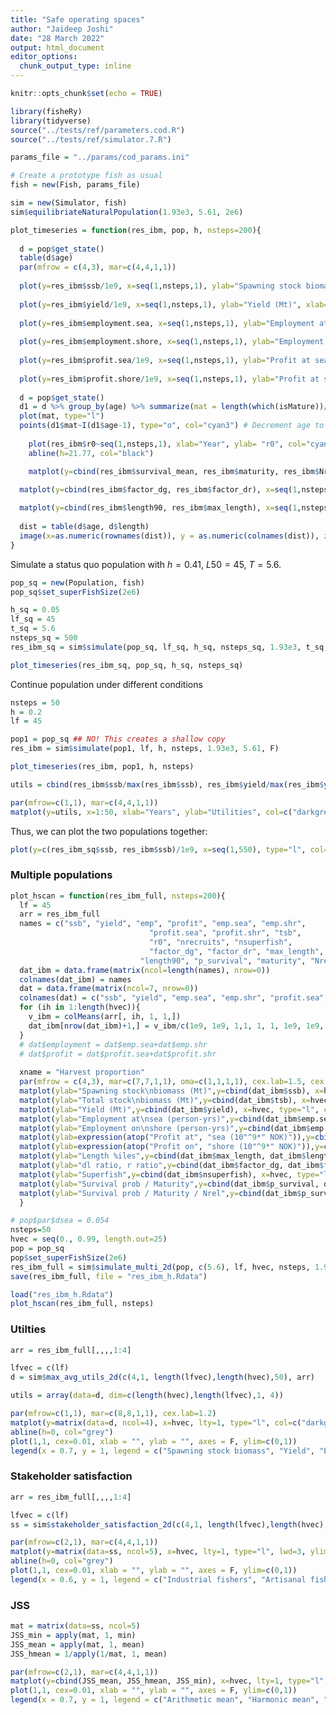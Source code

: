 ```yaml
---
title: "Safe operating spaces"
author: "Jaideep Joshi"
date: "28 March 2022"
output: html_document
editor_options:
  chunk_output_type: inline
---
```


```r
knitr::opts_chunk$set(echo = TRUE)
```

```r
library(fisheRy)
library(tidyverse)
source("../tests/ref/parameters.cod.R")
source("../tests/ref/simulator.7.R")
```

```r
params_file = "../params/cod_params.ini"
```

```r
# Create a prototype fish as usual
fish = new(Fish, params_file)

sim = new(Simulator, fish)
sim$equilibriateNaturalPopulation(1.93e3, 5.61, 2e6)
```

```r
plot_timeseries = function(res_ibm, pop, h, nsteps=200){
  
  d = pop$get_state()
  table(d$age)
  par(mfrow = c(4,3), mar=c(4,4,1,1))
  
  plot(y=res_ibm$ssb/1e9, x=seq(1,nsteps,1), ylab="Spawning stock biomass (Mt)", xlab="Year", col="cyan3", type="l")
  
  plot(y=res_ibm$yield/1e9, x=seq(1,nsteps,1), ylab="Yield (Mt)", xlab="Year", col="cyan3", type="l")
  
  plot(y=res_ibm$employment.sea, x=seq(1,nsteps,1), ylab="Employment at sea (person-years)", xlab="Year", col="cyan3", type="l")
  
  plot(y=res_ibm$employment.shore, x=seq(1,nsteps,1), ylab="Employment on shore (person-years)", xlab="Year", col="cyan3", type="l")
  
  plot(y=res_ibm$profit.sea/1e9, x=seq(1,nsteps,1), ylab="Profit at sea (Billions NOK)", xlab="Year", col="cyan3", type="l")
  
  plot(y=res_ibm$profit.shore/1e9, x=seq(1,nsteps,1), ylab="Profit at shore (Billions NOK)", xlab="Year", col="cyan3", type="l")
  
  d = pop$get_state()
  d1 = d %>% group_by(age) %>% summarize(mat = length(which(isMature))/length(isMature))
  plot(mat, type="l")
  points(d1$mat~I(d1$age-1), type="o", col="cyan3") # Decrement age to get the right maturation prob (see note above)
  
    plot(res_ibm$r0~seq(1,nsteps,1), xlab="Year", ylab= "r0", col="cyan3", type="p", ylim=c(0,30))
    abline(h=21.77, col="black")

    matplot(y=cbind(res_ibm$survival_mean, res_ibm$maturity, res_ibm$Nrel), x=seq(1,nsteps,1), xlab="Year", ylab= "p_survival / maturity / Nrel", col=c("cyan3", "magenta3", "yellow3"), type="l", lty=1)
    
  matplot(y=cbind(res_ibm$factor_dg, res_ibm$factor_dr), x=seq(1,nsteps,1), xlab="Year", ylab= "dl_ratio, r_ratio", col=c("cyan3", "magenta3"), type="l", lty=1)

  matplot(y=cbind(res_ibm$length90, res_ibm$max_length), x=seq(1,nsteps,1), xlab="Year", ylab= "Length (90 %ile)", col=c("cyan3", "cyan4"), type="l", lty=1)
  
  dist = table(d$age, d$length)
  image(x=as.numeric(rownames(dist)), y = as.numeric(colnames(dist)), z=log(1+3*log(dist)), col=scales::viridis_pal()(100), xlab="Age", ylab="Length")
}
```


Simulate a status quo population with 
$h = 0.41$, $L50 = 45$, $T = 5.6$.

```r
pop_sq = new(Population, fish)
pop_sq$set_superFishSize(2e6)

h_sq = 0.05
lf_sq = 45
t_sq = 5.6
nsteps_sq = 500
res_ibm_sq = sim$simulate(pop_sq, lf_sq, h_sq, nsteps_sq, 1.93e3, t_sq, T)

plot_timeseries(res_ibm_sq, pop_sq, h_sq, nsteps_sq)
```

Continue population under different conditions

```r
nsteps = 50
h = 0.2
lf = 45

pop1 = pop_sq ## NO! This creates a shallow copy
res_ibm = sim$simulate(pop1, lf, h, nsteps, 1.93e3, 5.61, F)

plot_timeseries(res_ibm, pop1, h, nsteps)

utils = cbind(res_ibm$ssb/max(res_ibm$ssb), res_ibm$yield/max(res_ibm$yield), res_ibm$employment/max(res_ibm$employment), res_ibm$profit/max(res_ibm$profit))

par(mfrow=c(1,1), mar=c(4,4,1,1))
matplot(y=utils, x=1:50, xlab="Years", ylab="Utilities", col=c("darkgreen", "darkgoldenrod1", "dodgerblue3", "coral1"), lty=1, lwd=2, type="l")
```

Thus, we can plot the two populations together:

```r
plot(y=c(res_ibm_sq$ssb, res_ibm$ssb)/1e9, x=seq(1,550), type="l", col="cyan3", xlab="Year", ylab="SSB (MT)", lwd=2)
```

### Multiple populations


```r
plot_hscan = function(res_ibm_full, nsteps=200){
  lf = 45
  arr = res_ibm_full 
  names = c("ssb", "yield", "emp", "profit", "emp.sea", "emp.shr", 
	                           "profit.sea", "profit.shr", "tsb", 
	                           "r0", "nrecruits", "nsuperfish",
	                           "factor_dg", "factor_dr", "max_length",
                             "length90", "p_survival", "maturity", "Nrel")
  dat_ibm = data.frame(matrix(ncol=length(names), nrow=0))
  colnames(dat_ibm) = names
  dat = data.frame(matrix(ncol=7, nrow=0))
  colnames(dat) = c("ssb", "yield", "emp.sea", "emp.shr", "profit.sea", "profit.shr", "tsb")
  for (ih in 1:length(hvec)){
    v_ibm = colMeans(arr[, ih, 1, 1,])
    dat_ibm[nrow(dat_ibm)+1,] = v_ibm/c(1e9, 1e9, 1,1, 1, 1, 1e9, 1e9, 1e9, 1, 1, 1, 1, 1,1,1,1,1,1)
  }
  # dat$employment = dat$emp.sea+dat$emp.shr
  # dat$profit = dat$profit.sea+dat$profit.shr
  
  xname = "Harvest proportion"
  par(mfrow = c(4,3), mar=c(7,7,1,1), oma=c(1,1,1,1), cex.lab=1.5, cex.axis=1.5)
  matplot(ylab="Spawning stock\nbiomass (Mt)",y=cbind(dat_ibm$ssb), x=hvec, type="l", col=c("cyan2", "black"), lwd=2:1, lty=1, xlab = xname)
  matplot(ylab="Total stock\nbiomass (Mt)",y=cbind(dat_ibm$tsb), x=hvec, type="l", col=c("cyan2", "black"), lwd=2:1, lty=1, xlab = xname)
  matplot(ylab="Yield (Mt)",y=cbind(dat_ibm$yield), x=hvec, type="l", col=c("cyan2", "black"), lwd=2:1, lty=1, xlab = xname)
  matplot(ylab="Employment at\nsea (person-yrs)",y=cbind(dat_ibm$emp.sea), x=hvec, type="l", col=c("cyan2", "black"), lwd=2:1, lty=1, xlab = xname)
  matplot(ylab="Employment on\nshore (person-yrs)",y=cbind(dat_ibm$emp.shr), x=hvec, type="l", col=c("cyan2", "black"), lwd=2:1, lty=1, xlab = xname)
  matplot(ylab=expression(atop("Profit at", "sea (10"^9*" NOK)")),y=cbind(dat_ibm$profit.sea), x=hvec, type="l", col=c("cyan2", "black"), lwd=2:1, lty=1, xlab = xname)
  matplot(ylab=expression(atop("Profit on", "shore (10"^9*" NOK)")),y=cbind(dat_ibm$profit.shr), x=hvec, type="l", col=c("cyan2", "black"), lwd=2:1, lty=1, xlab = xname)
  matplot(ylab="Length %iles",y=cbind(dat_ibm$max_length, dat_ibm$length90), x=hvec, type="l", col=c("cyan2", "cyan4"), lwd=1, lty=1, xlab = xname)
  matplot(ylab="dl ratio, r ratio",y=cbind(dat_ibm$factor_dg, dat_ibm$factor_dr), x=hvec, type="l", col=c("cyan3", "magenta3"), lwd=1, lty=1, xlab = xname)
  matplot(ylab="Superfish",y=cbind(dat_ibm$nsuperfish), x=hvec, type="l", col=c("cyan2", "cyan4"), lwd=1, lty=1, xlab = xname)
  matplot(ylab="Survival prob / Maturity",y=cbind(dat_ibm$p_survival, dat_ibm$maturity), x=hvec, type="l", col=c("cyan3", "magenta3"), lwd=1, lty=1, xlab = xname)
  matplot(ylab="Survival prob / Maturity / Nrel",y=cbind(dat_ibm$p_survival, dat_ibm$maturity, dat_ibm$Nrel), x=hvec, type="l", col=c("cyan3", "magenta3", "yellow3"), lwd=1, lty=1, xlab = xname)
  }

```

```r
# pop$par$dsea = 0.054
nsteps=50
hvec = seq(0., 0.99, length.out=25)
pop = pop_sq
pop$set_superFishSize(2e6)
res_ibm_full = sim$simulate_multi_2d(pop, c(5.6), lf, hvec, nsteps, 1.93e3, F)
save(res_ibm_full, file = "res_ibm_h.Rdata")

load("res_ibm_h.Rdata")
plot_hscan(res_ibm_full, nsteps)
```

<!-- ```{r} -->
<!-- # pop$par$dsea = 0.054 -->
<!-- nsteps=50 -->
<!-- hvec = seq(0., 0.7, length.out=20) -->
<!-- pop1 = pop_sq -->
<!-- pop1$set_superFishSize(5e5) -->
<!-- res_ibm_full = sim$simulate_multi_2d(pop1, c(5.6), lf, hvec, nsteps, 1.93e3, F) -->

<!-- plot_hscan(res_ibm_full, nsteps) -->
<!-- ``` -->

### Utilties

```r
arr = res_ibm_full[,,,,1:4]

lfvec = c(lf)
d = sim$max_avg_utils_2d(c(4,1, length(lfvec),length(hvec),50), arr)

utils = array(data=d, dim=c(length(hvec),length(lfvec),1, 4))

par(mfrow=c(1,1), mar=c(8,8,1,1), cex.lab=1.2)
matplot(y=matrix(data=d, ncol=4), x=hvec, lty=1, type="l", col=c("darkgreen", "darkgoldenrod1", "dodgerblue3", "coral1"), lwd=3, ylim=c(0,1), ylab="Normalized\nutility components", xlab="Harvest proportion")
abline(h=0, col="grey")
plot(1,1, cex=0.01, xlab = "", ylab = "", axes = F, ylim=c(0,1))
legend(x = 0.7, y = 1, legend = c("Spawning stock biomass", "Yield", "Employment", "Profit"), fill = c("darkgreen", "darkgoldenrod1", "dodgerblue3", "coral1"))


```

### Stakeholder satisfaction

```r
arr = res_ibm_full[,,,,1:4]

lfvec = c(lf)
ss = sim$stakeholder_satisfaction_2d(c(4,1, length(lfvec),length(hvec),50), arr)

par(mfrow=c(2,1), mar=c(4,4,1,1))
matplot(y=matrix(data=ss, ncol=5), x=hvec, lty=1, type="l", lwd=3, ylim=c(0,1), col=c("grey", "darkgoldenrod1", "dodgerblue3", "coral1","darkgreen"), xlab="Harvest proportion", ylab="Stakeholder satisfaction")
abline(h=0, col="grey")
plot(1,1, cex=0.01, xlab = "", ylab = "", axes = F, ylim=c(0,1))
legend(x = 0.6, y = 1, legend = c("Industrial fishers", "Artisanal fishers", "Employment-prioritizing policymakers", "Profit-prioritizing policymakers", "Conservationists"), fill=c("grey", "darkgoldenrod1", "dodgerblue3", "coral1","darkgreen"))
```

### JSS

```r
mat = matrix(data=ss, ncol=5)
JSS_min = apply(mat, 1, min)
JSS_mean = apply(mat, 1, mean)
JSS_hmean = 1/apply(1/mat, 1, mean)

par(mfrow=c(2,1), mar=c(4,4,1,1))
matplot(y=cbind(JSS_mean, JSS_hmean, JSS_min), x=hvec, lty=1, type="l", lwd=3, ylim=c(0,1), col=c("darkgoldenrod1", "dodgerblue3", "darkgreen"), ylab="Joint stakeholder\nsatisfaction", xlab="Harvest proportion")
plot(1,1, cex=0.01, xlab = "", ylab = "", axes = F, ylim=c(0,1))
legend(x = 0.7, y = 1, legend = c("Arithmetic mean", "Harmonic mean", "Minimum"), fill=c("darkgoldenrod1", "dodgerblue3","darkgreen"))

```
